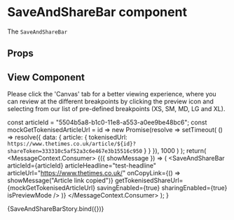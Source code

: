 
<Meta
  title="Newskit Components/SaveAndShareBar"
  component={SaveAndShareBar}
/>

# SaveAndShareBar component
The `SaveAndShareBar`

## Props
<Props of={SaveAndShareBar} />

## View Component
Please click the 'Canvas' tab for a better viewing experience, where you can review at the different breakpoints by clicking the preview icon and selecting from our list of pre-defined breakpoints (XS, SM, MD, LG and XL).


const articleId = "5504b5a8-b1c0-11e8-a553-a0ee9be48bc6";
const mockGetTokenisedArticleUrl = id =>
  new Promise(resolve =>
    setTimeout(
      () =>
        resolve({
          data: {
            article: {
              tokenisedUrl: `https://www.thetimes.co.uk/article/${id}?shareToken=333310c5af52a3c6e467e3b15516c950`
            }
          }
        }),
      1000
    )
  );
  return(<TCThemeProvider>
          <MockBookmarksProvider delay={1000} articleId={articleId}>
            <MessageManager delay={3000} scale={scales.medium}>
              <MessageContext.Consumer>
                {({ showMessage }) => (
                  <SaveAndShareBar
                    articleId={articleId}
                    articleHeadline="test-headline"
                    articleUrl="https://www.thetimes.co.uk/"
                    onCopyLink={() => showMessage("Article link copied")}
                    getTokenisedShareUrl={mockGetTokenisedArticleUrl}
                    savingEnabled={true}
                    sharingEnabled={true}
                    isPreviewMode
                  />
                )}
              </MessageContext.Consumer>
            </MessageManager>
          </MockBookmarksProvider>
        </TCThemeProvider>
); 
                  }

<Story name="SaveAndShareBar">
  {SaveAndShareBarStory.bind({})}
</Story>